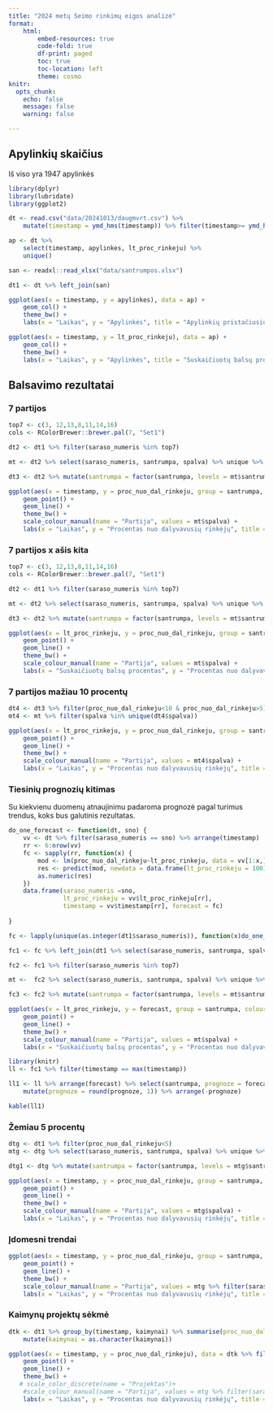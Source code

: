 ```yaml
---
title: "2024 metų Seimo rinkimų eigos analizė"
format: 
    html:
        embed-resources: true
        code-fold: true
        df-print: paged
        toc: true
        toc-location: left
        theme: cosmo
knitr: 
  opts_chunk: 
    echo: false
    message: false
    warning: false

---
```


## Apylinkių skaičius

Iš viso yra 1947 apylinkės

```r
library(dplyr)
library(lubridate)
library(ggplot2)

dt <- read.csv("data/20241013/daugmvrt.csv") %>% 
    mutate(timestamp = ymd_hms(timestamp)) %>% filter(timestamp>= ymd_hms("2024-10-13 21:00:00"))

ap <- dt %>%
    select(timestamp, apylinkes, lt_proc_rinkeju) %>%
    unique()

san <- readxl::read_xlsx("data/santrumpos.xlsx")

dt1 <- dt %>% left_join(san)

ggplot(aes(x = timestamp, y = apylinkes), data = ap) +
    geom_col() +
    theme_bw() +
    labs(x = "Laikas", y = "Apylinkės", title = "Apylinkių pristačiusių duomenis skaičius")
```
```r
ggplot(aes(x = timestamp, y = lt_proc_rinkeju), data = ap) +
    geom_col() +
    theme_bw() +
    labs(x = "Laikas", y = "Apylinkės", title = "Suskaičiuotų balsų procentas")
```


## Balsavimo rezultatai

### 7 partijos

```r
top7 <- c(3, 12,13,8,11,14,16)
cols <- RColorBrewer::brewer.pal(7, "Set1")

dt2 <- dt1 %>% filter(saraso_numeris %in% top7)

mt <- dt2 %>% select(saraso_numeris, santrumpa, spalva) %>% unique %>% arrange(saraso_numeris)

dt3 <- dt2 %>% mutate(santrumpa = factor(santrumpa, levels = mt$santrumpa))

ggplot(aes(x = timestamp, y = proc_nuo_dal_rinkeju, group = santrumpa, colour = santrumpa), data = dt3) +
    geom_point() +
    geom_line() +
    theme_bw() +
    scale_colour_manual(name = "Partija", values = mt$spalva) +
    labs(x = "Laikas", y = "Procentas nuo dalyvavusių rinkėjų", title = "Balsavimo rezultatų kitimas laike")
```

### 7 partijos x ašis kita

```r
top7 <- c(3, 12,13,8,11,14,16)
cols <- RColorBrewer::brewer.pal(7, "Set1")

dt2 <- dt1 %>% filter(saraso_numeris %in% top7)

mt <- dt2 %>% select(saraso_numeris, santrumpa, spalva) %>% unique %>% arrange(saraso_numeris)

dt3 <- dt2 %>% mutate(santrumpa = factor(santrumpa, levels = mt$santrumpa))

ggplot(aes(x = lt_proc_rinkeju, y = proc_nuo_dal_rinkeju, group = santrumpa, colour = santrumpa), data = dt3) +
    geom_point() +
    geom_line() +
    theme_bw() +
    scale_colour_manual(name = "Partija", values = mt$spalva) +
    labs(x = "Suskaičiuotų balsų procentas", y = "Procentas nuo dalyvavusių rinkėjų", title = "Balsavimo rezultatų kitimas laike")
```



### 7 partijos mažiau 10 procentų

```r

dt4 <- dt3 %>% filter(proc_nuo_dal_rinkeju<10 & proc_nuo_dal_rinkeju>5)
mt4 <- mt %>% filter(spalva %in% unique(dt4$spalva))

ggplot(aes(x = lt_proc_rinkeju, y = proc_nuo_dal_rinkeju, group = santrumpa, colour = santrumpa), data = dt4) +
    geom_point() +
    geom_line() +
    theme_bw() +
    scale_colour_manual(name = "Partija", values = mt4$spalva) +
    labs(x = "Laikas", y = "Procentas nuo dalyvavusių rinkėjų", title = "Procentas nuo dalyvavusių rinkėjų")
```

### Tiesinių prognozių kitimas

Su kiekvienu duomenų atnaujinimu padaroma prognozė pagal turimus trendus, koks bus galutinis rezultatas.

```r
do_one_forecast <- function(dt, sno) {
    vv <- dt %>% filter(saraso_numeris == sno) %>% arrange(timestamp)
    rr <- 6:nrow(vv)
    fc <- sapply(rr, function(x) {
        mod <- lm(proc_nuo_dal_rinkeju~lt_proc_rinkeju, data = vv[1:x,])
        res <- predict(mod, newdata = data.frame(lt_proc_rinkeju = 100))
        as.numeric(res)
    })
    data.frame(saraso_numeris =sno, 
               lt_proc_rinkeju = vv$lt_proc_rinkeju[rr], 
               timestamp = vv$timestamp[rr], forecast = fc) 
    
}

fc <- lapply(unique(as.integer(dt1$saraso_numeris)), function(x)do_one_forecast(dt1,x)) %>% bind_rows

fc1 <- fc %>% left_join(dt1 %>% select(saraso_numeris, santrumpa, spalva) %>% unique)

fc2 <- fc1 %>% filter(saraso_numeris %in% top7)

mt <-  fc2 %>% select(saraso_numeris, santrumpa, spalva) %>% unique %>% arrange(saraso_numeris)

fc3 <- fc2 %>% mutate(santrumpa = factor(santrumpa, levels = mt$santrumpa))

ggplot(aes(x = lt_proc_rinkeju, y = forecast, group = santrumpa, colour = santrumpa), data = fc3) +
    geom_point() +
    geom_line() +
    theme_bw() +
    scale_colour_manual(name = "Partija", values = mt$spalva) +
    labs(x = "Suskaičiuotų balsų procentas", y = "Procentas nuo dalyvavusių rinkėjų", title = "Galutinio rinkimų rezultatų prognozė")

```

```r
library(knitr)
ll <- fc1 %>% filter(timestamp == max(timestamp))

ll1 <- ll %>% arrange(forecast) %>% select(santrumpa, prognoze = forecast) %>% 
    mutate(prognoze = round(prognoze, 1)) %>% arrange(-prognoze)

kable(ll1)
```

### Žemiau 5 procentų

```r


dtg <- dt1 %>% filter(proc_nuo_dal_rinkeju<5)
mtg <- dtg %>% select(saraso_numeris, santrumpa, spalva) %>% unique %>% arrange(saraso_numeris)

dtg1 <- dtg %>% mutate(santrumpa = factor(santrumpa, levels = mtg$santrumpa))

ggplot(aes(x = timestamp, y = proc_nuo_dal_rinkeju, group = santrumpa, colour = santrumpa), data = dtg1) +
    geom_point() +
    geom_line() +
    theme_bw() +
    scale_colour_manual(name = "Partija", values = mtg$spalva) +
    labs(x = "Laikas", y = "Procentas nuo dalyvavusių rinkėjų", title = "Balsavimo rezultatų kitimas laike")
```

### Įdomesni trendai

```r

ggplot(aes(x = timestamp, y = proc_nuo_dal_rinkeju, group = santrumpa, colour = santrumpa), data = dtg1 %>% filter(saraso_numeris %in% c(16,5, 2))) +
    geom_point() +
    geom_line() +
    theme_bw() +
    scale_colour_manual(name = "Partija", values = mtg %>% filter(saraso_numeris %in% c(16,5, 2)) %>% .$spalva) +
    labs(x = "Laikas", y = "Procentas nuo dalyvavusių rinkėjų", title = "Balsavimo rezultatų kitimas laike")
```

### Kaimynų projektų sėkmė

```r

dtk <- dt1 %>% group_by(timestamp, kaimynai) %>% summarise(proc_nuo_dal_rinkeju = sum(proc_nuo_dal_rinkeju)) %>% 
    mutate(kaimynai = as.character(kaimynai))

ggplot(aes(x = timestamp, y = proc_nuo_dal_rinkeju), data = dtk %>% filter(kaimynai == 1))  +
    geom_point() +
    geom_line() +
    theme_bw() +
   # scale_color_discrete(name = "Projektas")+
    #scale_colour_manual(name = "Partija", values = mtg %>% filter(saraso_numeris %in% c(16,2)) %>% .$spalva) +
    labs(x = "Laikas", y = "Procentas nuo dalyvavusių rinkėjų", title = "Balsavimo rezultatų kitimas laike")
```